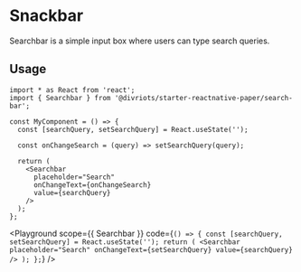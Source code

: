 

# Snackbar

Searchbar is a simple input box where users can type search queries.

## Usage

```tsx
import * as React from 'react';
import { Searchbar } from '@divriots/starter-reactnative-paper/search-bar';

const MyComponent = () => {
  const [searchQuery, setSearchQuery] = React.useState('');

  const onChangeSearch = (query) => setSearchQuery(query);

  return (
    <Searchbar
      placeholder="Search"
      onChangeText={onChangeSearch}
      value={searchQuery}
    />
  );
};
```

<Playground
  scope={{ Searchbar }}
  code={`
() => {
  const [searchQuery, setSearchQuery] = React.useState('');
  return (
    <Searchbar
      placeholder="Search"
      onChangeText={setSearchQuery}
      value={searchQuery}
    />
  );
};
`}
/>
